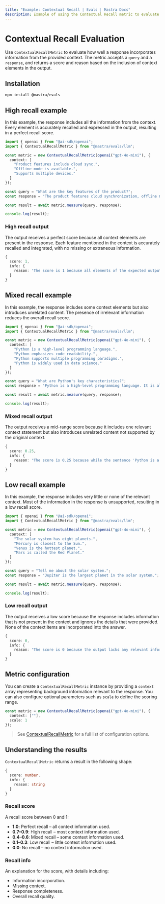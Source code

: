 ```yaml
---
title: "Example: Contextual Recall | Evals | Mastra Docs"
description: Example of using the Contextual Recall metric to evaluate how well responses incorporate context information.
---
```



# Contextual Recall Evaluation

Use `ContextualRecallMetric` to evaluate how well a response incorporates information from the provided context. The metric accepts a `query` and a `response`, and returns a score and reason based on the inclusion of context elements in the output.

## Installation

```bash copy
npm install @mastra/evals
```

## High recall example

In this example, the response includes all the information from the context. Every element is accurately recalled and expressed in the output, resulting in a perfect recall score.

```typescript filename="src/example-high-recall.ts" showLineNumbers copy
import { openai } from "@ai-sdk/openai";
import { ContextualRecallMetric } from "@mastra/evals/llm";

const metric = new ContextualRecallMetric(openai("gpt-4o-mini"), {
  context: [
    "Product features include cloud sync.",
    "Offline mode is available.",
    "Supports multiple devices."
  ]
});

const query = "What are the key features of the product?";
const response = "The product features cloud synchronization, offline mode support, and the ability to work across multiple devices.";

const result = await metric.measure(query, response);

console.log(result);
```

### High recall output

The output receives a perfect score because all context elements are present in the response. Each feature mentioned in the context is accurately recalled and integrated, with no missing or extraneous information.

```typescript
{
  score: 1,
  info: {
    reason: 'The score is 1 because all elements of the expected output are fully supported by the corresponding nodes in retrieval context, specifically node(s) that detail cloud synchronization, offline mode support, and multi-device functionality.'
  }
}
```

## Mixed recall example

In this example, the response includes some context elements but also introduces unrelated content. The presence of irrelevant information reduces the overall recall score.

```typescript filename="src/example-mixed-recall.ts" showLineNumbers copy
import { openai } from "@ai-sdk/openai";
import { ContextualRecallMetric } from "@mastra/evals/llm";

const metric = new ContextualRecallMetric(openai("gpt-4o-mini"), {
  context: [
    "Python is a high-level programming language.",
    "Python emphasizes code readability.",
    "Python supports multiple programming paradigms.",
    "Python is widely used in data science."
  ]
});

const query = "What are Python's key characteristics?";
const response = "Python is a high-level programming language. It is also a type of snake.";

const result = await metric.measure(query, response);

console.log(result);
```

### Mixed recall output

The output receives a mid-range score because it includes one relevant context statement but also introduces unrelated content not supported by the original context.

```typescript
{
  score: 0.25,
  info: {
    reason: "The score is 0.25 because while the sentence 'Python is a high-level programming language' aligns with node 1 in the retrieval context, the lack of mention of other relevant information from nodes 2, 3, and 4 indicates significant gaps in the overall context."
  }
}
```

## Low recall example

In this example, the response includes very little or none of the relevant context. Most of the information in the response is unsupported, resulting in a low recall score.

```typescript filename="src/example-low-recall.ts" showLineNumbers copy
import { openai } from "@ai-sdk/openai";
import { ContextualRecallMetric } from "@mastra/evals/llm";

const metric = new ContextualRecallMetric(openai("gpt-4o-mini"), {
  context: [
    "The solar system has eight planets.",
    "Mercury is closest to the Sun.",
    "Venus is the hottest planet.",
    "Mars is called the Red Planet."
  ]
});

const query = "Tell me about the solar system.";
const response = "Jupiter is the largest planet in the solar system.";

const result = await metric.measure(query, response);

console.log(result);
```

### Low recall output

The output receives a low score because the response includes information that is not present in the context and ignores the details that were provided. None of the context items are incorporated into the answer.

```typescript
{
  score: 0,
  info: {
    reason: "The score is 0 because the output lacks any relevant information from the node(s) in retrieval context, failing to address key aspects such as the number of planets, Mercury's position, Venus's temperature, and Mars's nickname."
  }
}
```


## Metric configuration

You can create a `ContextualRecallMetric` instance by providing a `context` array representing background information relevant to the response. You can also configure optional parameters such as `scale` to define the scoring range.

```typescript showLineNumbers copy
const metric = new ContextualRecallMetric(openai("gpt-4o-mini"), {
  context: [""],
  scale: 1
});
```

> See [ContextualRecallMetric](/reference/evals/contextual-recall.mdx) for a full list of configuration options.

## Understanding the results

`ContextualRecallMetric` returns a result in the following shape:

```typescript
{
  score: number,
  info: {
    reason: string
  }
}
```

### Recall score

A recall score between 0 and 1:

- **1.0**: Perfect recall – all context information used.
- **0.7–0.9**: High recall – most context information used.
- **0.4–0.6**: Mixed recall – some context information used.
- **0.1–0.3**: Low recall – little context information used.
- **0.0**: No recall – no context information used.

### Recall info

An explanation for the score, with details including:

- Information incorporation.
- Missing context.
- Response completeness.
- Overall recall quality.

<GithubLink
  marginTop='mt-16'
  link="https://github.com/mastra-ai/mastra/blob/main/examples/basics/evals/contextual-recall"
/>
